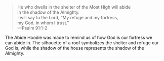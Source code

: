 > He who dwells in the shelter of the Most High will abide \
> in the shadow of the Almighty. \
> I will say to the Lord, &ldquo;My refuge and my fortress, \
> my God, in whom I trust.&rdquo; \
> &mdash;Psalm 91:1-2

The Abide Hoodie was made to remind us of how God is our fortress we can abide in. The silhouette of a roof symbolizes the shelter and refuge our God is, while the shadow of the house represents the shadow of the Almighty.
